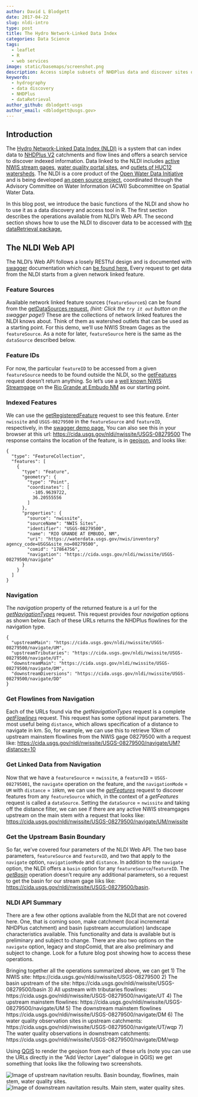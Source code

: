 ```yaml
---
author: David L Blodgett
date: 2017-04-22
slug: nldi-intro
type: post
title: The Hydro Network-Linked Data Index
categories: Data Science
tags:
  - leaflet
  - R
  - web services
image: static/basemaps/screenshot.png
description: Access simple subsets of NHDPlus data and discover sites on the network with the Hydro Network-Linked Data Index.
keywords:
  - hydrography
  - data discovery
  - NHDPlus
  - dataRetrieval
author_github: dblodgett-usgs
author_email: <dblodgett@usgs.gov>
---
```


## Introduction

The [Hydro Network-Linked Data Index (NLDI)](https://cida.usgs.gov/nldi/about) is a system that can index data to [NHDPlus V2](http://www.horizon-systems.com/NHDPlus/V2NationalData.php) catchments and flow lines and offers a search service to discover indexed information. Data linked to the NLDI includes [active NWIS stream gages](https://waterdata.usgs.gov/nwis/rt), [water quality portal sites](https://www.waterqualitydata.us/), and [outlets of HUC12 watersheds](https://www.sciencebase.gov/catalog/item/5762b664e4b07657d19a71ea). The NLDI is a core product of the [Open Water Data Initiative](http://acwi.gov/spatial/owdi/) and is being developed [an open source project.](https://github.com/ACWI-SSWD) coordinated through the Advisory Committee on Water Information (ACWI) Subcommittee on Spatial Water Data.

In this blog post, we introduce the basic functions of the NLDI and show ho to use it as a data discovery and access tool in R. The first section describes the operations available from NLDI's Web API. The second section shows how to use the NLDI to discover data to be accessed with [the dataRetrieval package.](https://owi.usgs.gov/blog/tags/dataretrieval/)
 
## The NLDI Web API

The NLDI's Web API follows a losely RESTful design and is documented with [swagger](http://swagger.io/) documentation which can [be found here.](https://cida.usgs.gov/nldi/swagger-ui.html) Every request to get data from the NLDI starts from a given network linked feature.  

### Feature Sources
Available network linked feature sources (`featureSource`s) can be found from the [getDataSources request.](https://cida.usgs.gov/nldi/swagger-ui.html#!/lookup-controller/getDataSourcesUsingGET) _(hint: Click the `try it out` button on the swagger page!)_ These are the collections of network linked features the NLDI knows about. Think of them as watershed outlets that can be used as a starting point. For this demo, we'll use NWIS Stream Gages as the `featureSource`. As a note for later, `featureSource` here is the same as the `dataSource` described below.   

### Feature IDs
For now, the particular `featureID` to be accessed from a given `featureSource` needs to be found outside the NLDI, so the [getFeatures](https://cida.usgs.gov/nldi/swagger-ui.html#!/lookup-controller/getFeaturesUsingGET_1) request doesn't return anything. So let's use a [well known NWIS Streamgage](https://www.usgs.gov/news/first-usgs-streamgage-records-125-years-measuring-new-mexico%E2%80%99s-vital-water-resources) on the [Rio Grande at Embudo NM](https://waterdata.usgs.gov/nwis/inventory/?site_no=08279500&agency_cd=USGS) as our starting point. 

### Indexed Features
We can use the [getRegisteredFeature](https://cida.usgs.gov/nldi/swagger-ui.html#!/lookup-controller/getRegisteredFeatureUsingGET) request to see this feature. Enter `nwissite` and `USGS-08279500` in the `featureSource` and `featureID`, respectively, in the [swagger demo page.](https://cida.usgs.gov/nldi/swagger-ui.html#!/lookup-controller/getRegisteredFeatureUsingGET) You can also see this in your browser at this url: [https://cida.usgs.gov/nldi/nwissite/USGS-08279500](https://cida.usgs.gov/nldi/nwissite/USGS-08279500) The response contains the location of the feature, is in [geojson](http://geojson.org/), and looks like:
```
{
  "type": "FeatureCollection",
  "features": [
    {
      "type": "Feature",
      "geometry": {
        "type": "Point",
        "coordinates": [
          -105.9639722,
          36.20555556
        ]
      },
      "properties": {
        "source": "nwissite",
        "sourceName": "NWIS Sites",
        "identifier": "USGS-08279500",
        "name": "RIO GRANDE AT EMBUDO, NM",
        "uri": "https://waterdata.usgs.gov/nwis/inventory?agency_code=USGS&site_no=08279500",
        "comid": "17864756",
        "navigation": "https://cida.usgs.gov/nldi/nwissite/USGS-08279500/navigate"
      }
    }
  ]
}
```
### Navigation
The _navigation_ property of the returned feature is a url for the [_getNavigationTypes_](https://cida.usgs.gov/nldi/swagger-ui.html#!/lookup-controller/getNavigationTypesUsingGET) request. This request provides four _navigation_ options as shown below. Each of these URLs returns the NHDPlus flowlines for the navigation type.
```
{
  "upstreamMain": "https://cida.usgs.gov/nldi/nwissite/USGS-08279500/navigate/UM",
  "upstreamTributaries": "https://cida.usgs.gov/nldi/nwissite/USGS-08279500/navigate/UT",
  "downstreamMain": "https://cida.usgs.gov/nldi/nwissite/USGS-08279500/navigate/DM",
  "downstreamDiversions": "https://cida.usgs.gov/nldi/nwissite/USGS-08279500/navigate/DD"
}
```
### Get Flowlines from Navigation
Each of the URLs found via the _getNavigationTypes_ request is a complete [_getFlowlines_](https://cida.usgs.gov/nldi/swagger-ui.html#!/linked-data-controller/getFlowlinesUsingGET) request. This request has some optional input parameters. The most useful being `distance`, which allows specification of a distance to navigate in km. So, for example, we can use this to retrieve 10km of upstream mainstem flowlines from the NWIS gage 08279500 with a request like: [https://cida.usgs.gov/nldi/nwissite/USGS-08279500/navigate/UM?distance=10](https://cida.usgs.gov/nldi/nwissite/USGS-08279500/navigate/UM?distance=10)

### Get Linked Data from Navigation
Now that we have a `featureSource` = `nwissite`, a `featureID` = `USGS-082795001`, the `navigate` operation on the feature, and the `navigationMode` = `UM` with `distance` = `10`km, we can use the [_getFeatures_](https://cida.usgs.gov/nldi/swagger-ui.html#!/linked-data-controller/getFeaturesUsingGET) request to discover features from any `featureSource` which, in the context of a _getFeatures_ request is called a `dataSource`. Setting the `dataSource` = `nwissite` and taking off the distance filter, we can see if there are any active NWIS streamgages upstream on the main stem with a request that looks like: [https://cida.usgs.gov/nldi/nwissite/USGS-08279500/navigate/UM/nwissite](https://cida.usgs.gov/nldi/nwissite/USGS-08279500/navigate/UM/nwissite)  

### Get the Upstream Basin Boundary
So far, we've covered four parameters of the NLDI Web API. The two base parameters, `featureSource` and `featureID`, and two that apply to the `navigate` option, `navigationMode` and `distance`. In addition to the `navigate` option, the NLDI offers a `basin` option for any `featureSource`/`featureID`. The [_getBasin_](https://cida.usgs.gov/nldi/swagger-ui.html#!/characteristics-controller/getBasinUsingGET) operation doesn't require any additional parameters, so a request to get the basin for our stream gage liiks like: [https://cida.usgs.gov/nldi/nwissite/USGS-08279500/basin](https://cida.usgs.gov/nldi/nwissite/USGS-08279500/basin).

### NLDI API Summary
There are a few other options available from the NLDI that are not covered here. One, that is coming soon, make catchment (local incremental NHDPlus catchment) and basin (upstream accumulation) landscape characteristics available. This functionality and data is available but is preliminary and subject to change. There are also two options on the `navigate` option, legacy and stopComid, that are also preliminary and subject to change. Look for a future blog post showing how to access these operations.  

Bringing together all the operations summarized above, we can get 
1) The NWIS site: https://cida.usgs.gov/nldi/nwissite/USGS-08279500
2) The basin upstream of the site: https://cida.usgs.gov/nldi/nwissite/USGS-08279500/basin
3) All upstream with tributaries flowlines: https://cida.usgs.gov/nldi/nwissite/USGS-08279500/navigate/UT
4) The upstream mainstem flowlines: https://cida.usgs.gov/nldi/nwissite/USGS-08279500/navigate/UM
5) The downstream mainstem flowlines https://cida.usgs.gov/nldi/nwissite/USGS-08279500/navigate/DM
6) The water quality observation sites in upstream catchments: https://cida.usgs.gov/nldi/nwissite/USGS-08279500/navigate/UT/wqp
7) The water quality observations in downstream catchments: https://cida.usgs.gov/nldi/nwissite/USGS-08279500/navigate/DM/wqp

Using [QGIS](http://qgis.org/en/site/) to render the geojson from each of these urls (note you can use the URLs directly in the "Add Vector Layer" dialogue in QGIS) we get something that looks like the following two screenshots.  

<img src='/static/nldi/upstream.png'/ title='Upstream Navigation Results' alt='Image of upstream navitation results. Basin bounday, flowlines, main stem, water quality sites.'/> <img src='/static/nldi/downstream.png'/ title='Downstream Navigation Results' alt='Image of downstream navitation results. Main stem, water quality sites.'/>


